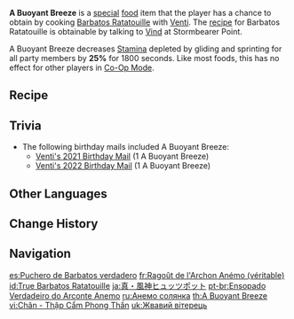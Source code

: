 {{Food Infobox
|id              = 108113
|description     = Other than the Cecilia flowers used for decoration, the ingredients are no different from normal. But if you taste it carefully, you can taste the flavor of "a wind that brings hope and tiny twists of fate." Perhaps...this is exactly what he wants.
|type            = Adventurer's Dishes
|effectType      = Stamina Reduction
|effect          = Decreases all party members' gliding and sprinting Stamina consumption by '''25'''% for 1,800s.
|eff_att1        = Stamina
|eff_att2        = Gliding Stamina
|eff_att3        = Sprinting Stamina
|quality         = 3
|character       = Venti
|base            = Barbatos Ratatouille
}}
'''A Buoyant Breeze''' is a [[Special Dish|special]] [[food]] item that the player has a chance to obtain by cooking [[Barbatos Ratatouille]] with [[Venti]]. The [[recipe]] for Barbatos Ratatouille is obtainable by talking to [[Vind]] at Stormbearer Point.

A Buoyant Breeze decreases [[Stamina]] depleted by gliding and sprinting for all party members by '''25%''' for 1800 seconds. Like most foods, this has no effect for other players in [[Co-Op Mode]].

==Recipe==
{{Recipe
|type = Cooking
|character = Venti
|Carrot = 4
|Potato = 4
|Onion = 4
|sort = Carrot;Potato;Onion
}}

==Trivia==
* The following birthday mails included A Buoyant Breeze:
** [[Mail/Yoo—Hoo! (2021-06-16)|Venti's 2021 Birthday Mail]] (1 A Buoyant Breeze)
** [[Mail/The Wind Returns~ (2022-06-16)|Venti's 2022 Birthday Mail]] (1 A Buoyant Breeze)

==Other Languages==
{{Other Languages
|en      = A Buoyant Breeze
|zhs     = 真・风神杂烩菜
|zhs_rm  = Zhēn - Fēngshén Záhuì-cài
|zht     = 真・風神雜燴菜
|zht_rm  = Zhēn - Fēngshén Záhuì-cài
|zh_tl   = Real - Wind God Mixed Stew Dish
|ja      = 真・風神ヒュッツポット
|ja_rm   = Shin - Fuujin Hyuttsupotto
|ja_tl   = Real - Wind God {{w|Hutspot}}
|ko      = 찐・바람{{tt|신|神}}의 {{tt|잡채|雜菜}}
|ko_rm   = Jjin - Baramsin-ui Japchae
|ko_tl   = Real - Wind God's {{w|Japchae}}
|es      = Puchero de Barbatos verdadero
|es_tl   = True Barbatos' {{w|Puchero}}
|fr      = Ragoût de l'Archon Anémo (véritable)
|fr_tl   = {{w|Ragout}} of the Anemo Archon (Authentic)
|ru      = Анемо солянка
|ru_tl   = Anemo {{w|Solyanka}}
|th      = A Buoyant Breeze
|vi      = {{tt|Chân|真}} - {{tt|Thập Cẩm|什錦}} {{tt|Phong Thần|風神}}
|vi_tl   = True - Wind God's Mixed Salad
|de      = Wahrhaftiges Windgott-Ragout
|de_tl   = Truly Wind God's Ragout
|id      = True Barbatos Ratatouille
|pt      = Ensopado Verdadeiro do Arconte Anemo
|pt_tl   = True Barbatos' Ratatouille
|tr      = Neşeli Bir Meltem
|tr_tl   = A Happy Breeze
|it      = Ratatouille di Barbatos genuina
|it_tl   = Genuine Barbatos' Ratatouille
}}

==Change History==
{{Change History|1.0}}

==Navigation==
{{Food Navbox|type=Special Dishes}}

[[es:Puchero de Barbatos verdadero]]
[[fr:Ragoût de l'Archon Anémo (véritable)]]
[[id:True Barbatos Ratatouille]]
[[ja:真・風神ヒュッツポット]]
[[pt-br:Ensopado Verdadeiro do Arconte Anemo]]
[[ru:Анемо солянка]]
[[th:A Buoyant Breeze]]
[[vi:Chân - Thập Cẩm Phong Thần]]
[[uk:Жвавий вітерець]]